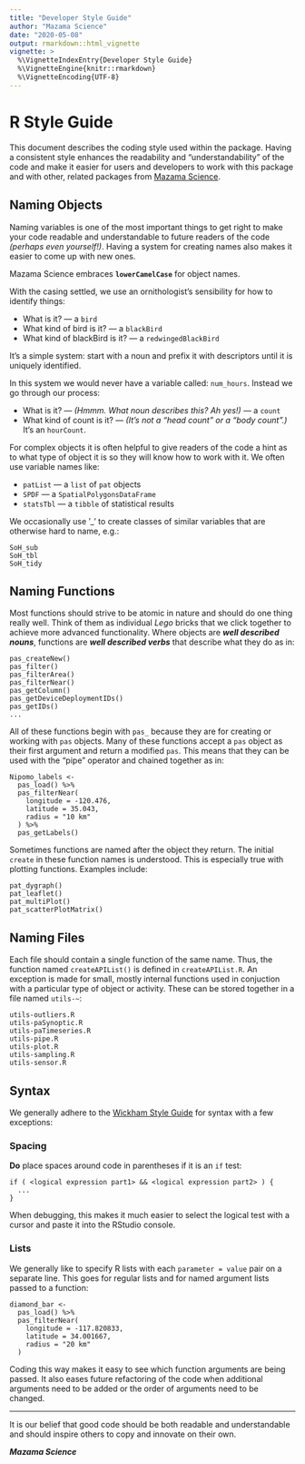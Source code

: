 ```yaml
---
title: "Developer Style Guide"
author: "Mazama Science"
date: "2020-05-08"
output: rmarkdown::html_vignette
vignette: >
  %\VignetteIndexEntry{Developer Style Guide}
  %\VignetteEngine{knitr::rmarkdown}
  %\VignetteEncoding{UTF-8}
---
```


# R Style Guide

This document describes the coding style used within the package.  Having a
consistent style enhances the readability and "understandability" of the code 
and make it easier for users and developers to work with this package and
with other, related packages from [Mazama Science](http://mazamascience.com).

## Naming Objects

Naming variables is one of the most important things to get right to make your 
code readable and understandable to future readers of the code _(perhaps even 
yourself!)_. Having a system for creating names also makes it easier to come up 
with new ones.

Mazama Science embraces **`lowerCamelCase`** for object names.

With the casing settled, we use an ornithologist’s sensibility for how to 
identify things:

* What is it? — a `bird`
* What kind of bird  is it? — a `blackBird`
* What kind of blackBird  is it? — a `redwingedBlackBird`

It’s a simple system:  start with a noun and prefix it with descriptors until 
it is uniquely identified.

In this system we would never have a variable called: `num_hours`. Instead we go 
through our process:

* What is it? — _(Hmmm. What noun describes this? Ah yes!)_ — a `count`
* What kind of count  is it? — _(It's not a "head count" or a "body count".)_ 
It's an `hourCount`.

For complex objects it is often helpful to give readers of the code a hint as to 
what type of object it is so they will know how to work with it. We often use 
variable names like:

* `patList`  — a `list` of `pat` objects
* `SPDF`  — a `SpatialPolygonsDataFrame`
* `statsTbl`  — a `tibble` of statistical results

We occasionally use ‘_’ to create classes of similar variables that are 
otherwise hard to name, e.g.:

```
SoH_sub
SoH_tbl
SoH_tidy
```

## Naming Functions

Most functions should strive to be atomic in nature and should do one thing 
really well. Think of them as individual _Lego_ bricks that we click together
to achieve more advanced functionality. Where objects are _**well described nouns**_, 
functions are _**well described verbs**_ that describe what they do as in:

```
pas_createNew()
pas_filter()
pas_filterArea()
pas_filterNear()
pas_getColumn()
pas_getDeviceDeploymentIDs()
pas_getIDs()
...
```

All of these functions begin with `pas_` because they are for creating or working
with `pas` objects. Many of these functions accept a `pas` object as their first 
argument and return a modified `pas`. This means that they can be used with the
"pipe" operator and chained together as in:

```
Nipomo_labels <-
  pas_load() %>%
  pas_filterNear(
    longitude = -120.476,
    latitude = 35.043,
    radius = "10 km"
  ) %>%
  pas_getLabels()
```  

Sometimes functions are named after the object they return. The initial 
`create` in these function names is understood. This is especially true with 
plotting functions. Examples include:

```
pat_dygraph()
pat_leaflet()
pat_multiPlot()
pat_scatterPlotMatrix()
```

## Naming Files

Each file should contain a single function of the same name. Thus, the function 
named `createAPIList()` is defined in `createAPIList.R`. An exception is made
for small, mostly internal functions used in conjuction with a particular type
of object or activity. These can be stored together in a file named `utils-~`:

```
utils-outliers.R
utils-paSynoptic.R
utils-paTimeseries.R
utils-pipe.R
utils-plot.R
utils-sampling.R
utils-sensor.R
```

## Syntax

We generally adhere to the [Wickham Style Guide](http://adv-r.had.co.nz/Style.html) 
for syntax with a few exceptions:

### Spacing

**Do** place spaces around code in parentheses if it is an `if` test:

```
if ( <logical expression part1> && <logical expression part2> ) {
  ...
}
```

When debugging, this makes it much easier to select the logical test with a 
cursor and paste it into the RStudio console.

### Lists

We generally like to specify R lists with each `parameter = value` pair on a 
separate line. This goes for regular lists and for named argument lists passed 
to a function:

```
diamond_bar <-
  pas_load() %>%
  pas_filterNear(
    longitude = -117.820833,
    latitude = 34.001667, 
    radius = "20 km"
  )
```

Coding this way makes it easy to see which function arguments are being passed.
It also eases future refactoring of the code when additional arguments need to
be added or the order of arguments need to be changed.

-----

It is our belief that good code should be both readable and understandable and
should inspire others to copy and innovate on their own.

**_Mazama Science_**


